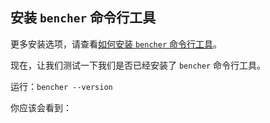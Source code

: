 
## 安装 `bencher` 命令行工具

<CliInstallScripts />

更多安装选项，请查看[如何安装 `bencher` 命令行工具](/docs/zh/how-to/install-cli)。

现在，让我们测试一下我们是否已经安装了 `bencher` 命令行工具。

运行：`bencher --version`

你应该会看到：

<QSCliVersionOutput />
